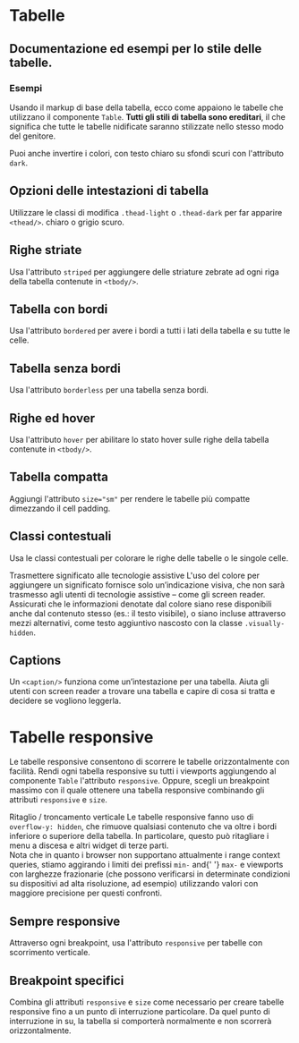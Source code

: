 
<Meta title='Documentazione/Organizzare i contenuti/Tabelle' of={Table} />

# Tabelle

## Documentazione ed esempi per lo stile delle tabelle.

### Esempi

Usando il markup di base della tabella, ecco come appaiono le tabelle che utilizzano il componente `Table`. **Tutti gli stili di tabella sono ereditari**, il che significa che tutte le tabelle nidificate saranno stilizzate nello stesso modo del genitore.

<Canvas>
  <Story id='componenti-tables--table-base' />
</Canvas>

Puoi anche invertire i colori, con testo chiaro su sfondi scuri con l'attributo `dark`.

<Canvas>
  <Story id='componenti-tables--table-dark' />
</Canvas>

## Opzioni delle intestazioni di tabella

Utilizzare le classi di modifica `.thead-light` o `.thead-dark` per far apparire `<thead/>`. chiaro o grigio scuro.

<Canvas>
  <Story id='componenti-tables--table-thead' />
</Canvas>

## Righe striate

Usa l'attributo `striped` per aggiungere delle striature zebrate ad ogni riga della tabella contenute in `<tbody/>`.

<Canvas>
  <Story id='componenti-tables--table-striped' />
</Canvas>

## Tabella con bordi

Usa l'attributo `bordered` per avere i bordi a tutti i lati della tabella e su tutte le celle.

<Canvas>
  <Story id='componenti-tables--table-bordered' />
</Canvas>

## Tabella senza bordi

Usa l'attributo `borderless` per una tabella senza bordi.

<Canvas>
  <Story id='componenti-tables--table-borderless' />
</Canvas>

## Righe ed hover

Usa l'attributo `hover` per abilitare lo stato hover sulle righe della tabella contenute in `<tbody/>`.

<Canvas>
  <Story id='componenti-tables--table-hover' />
</Canvas>

## Tabella compatta

Aggiungi l'attributo `size="sm"` per rendere le tabelle più compatte dimezzando il cell padding.

<Canvas>
  <Story id='componenti-tables--table-compact' />
</Canvas>

## Classi contestuali

Usa le classi contestuali per colorare le righe delle tabelle o le singole celle.

<Canvas>
  <Story id='componenti-tables--table-contextual' />
</Canvas>

<div className='docs'>
  <Callout color='success'>
    <CalloutTitle>
      Trasmettere significato alle tecnologie assistive
    </CalloutTitle>
    <CalloutText>
      L'uso del colore per aggiungere un significato fornisce solo
      un’indicazione visiva, che non sarà trasmesso agli utenti di tecnologie
      assistive – come gli screen reader. Assicurati che le informazioni
      denotate dal colore siano rese disponibili anche dal contenuto stesso
      (es.: il testo visibile), o siano incluse attraverso mezzi alternativi,
      come testo aggiuntivo nascosto con la classe
      <code>.visually-hidden</code>.
    </CalloutText>
  </Callout>
</div>

## Captions

Un `<caption/>` funziona come un’intestazione per una tabella. Aiuta gli utenti con screen reader a trovare una tabella e capire di cosa si tratta e decidere se vogliono leggerla.

<Canvas>
  <Story id='componenti-tables--table-captions' />
</Canvas>

# Tabelle responsive

Le tabelle responsive consentono di scorrere le tabelle orizzontalmente con facilità. Rendi ogni tabella responsive su tutti i viewports aggiungendo al componente `Table` l'attributo `responsive`. Oppure, scegli un breakpoint massimo con il quale ottenere una tabella responsive combinando gli attributi `responsive` e `size`.

<div className='docs'>
  <Callout color='primary'>
    <CalloutTitle>Ritaglio / troncamento verticale</CalloutTitle>
    <CalloutText>
      Le tabelle responsive fanno uso di <code>overflow-y: hidden</code>, che
      rimuove qualsiasi contenuto che va oltre i bordi inferiore o superiore
      della tabella. In particolare, questo può ritagliare i menu a discesa e
      altri widget di terze parti.
    </CalloutText>
  </Callout>
</div>

<div className='docs'>
  <Callout color='primary'>
    <CalloutText>
      Nota che in quanto i browser non supportano attualmente i range context
      queries, stiamo aggirando i limiti dei prefissi <code>min-</code> and{' '}
      <code>max-</code> e viewports con larghezze frazionarie (che possono
      verificarsi in determinate condizioni su dispositivi ad alta risoluzione,
      ad esempio) utilizzando valori con maggiore precisione per questi
      confronti.
    </CalloutText>
  </Callout>
</div>

## Sempre responsive

Attraverso ogni breakpoint, usa l'attributo `responsive` per tabelle con scorrimento verticale.

<Canvas>
  <Story id='componenti-tables--table-responsive' />
</Canvas>

## Breakpoint specifici

Combina gli attributi `responsive` e `size` come necessario per creare tabelle responsive fino a un punto di interruzione particolare. Da quel punto di interruzione in su, la tabella si comporterà normalmente e non scorrerà orizzontalmente.

<Canvas>
  <Story id='componenti-tables--table-breakpoint' />
</Canvas>
